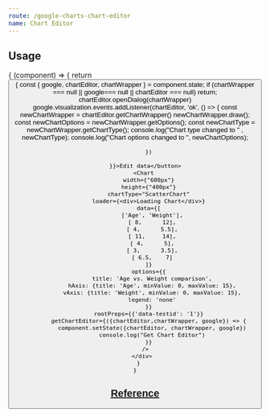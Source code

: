```yaml
---
route: /google-charts-chart-editor
name: Chart Editor
---
```



## Usage 

<Playground>
  <Component initialState={{chartEditor:null, chartWrapper: null, google: null}}>
    {
      (component) => {
        return <div>
          <button onClick={() => {
            const { google, chartEditor, chartWrapper } = component.state;
            if (chartWrapper === null || google=== null || chartEditor === null) return;
            chartEditor.openDialog(chartWrapper)
            google.visualization.events.addListener(chartEditor, 'ok', () => {
              const newChartWrapper = chartEditor.getChartWrapper()
              newChartWrapper.draw();
              const newChartOptions = newChartWrapper.getOptions();
              const newChartType = newChartWrapper.getChartType();
              console.log("Chart type changed to " , newChartType);
              console.log("Chart options changed to ", newChartOptions);
              
            })

          }}>Edit data</button>
          <Chart 
            width={"600px"}
            height={"400px"}
            chartType="ScatterChart"
            loader={<div>Loading Chart</div>}
            data={[
              ['Age', 'Weight'],
              [ 8,      12],
              [ 4,      5.5],
              [ 11,     14],
              [ 4,      5],
              [ 3,      3.5],
              [ 6.5,    7]
            ]}
            options={{
              title: 'Age vs. Weight comparison',
              hAxis: {title: 'Age', minValue: 0, maxValue: 15},
              vAxis: {title: 'Weight', minValue: 0, maxValue: 15},
              legend: 'none'
            }}
            rootProps={{'data-testid': '1'}}
            getChartEditor={({chartEditor,chartWrapper, google}) => {
              component.setState({chartEditor, chartWrapper, google})
              console.log("Get Chart Editor")
            }}
          />
        </div>
      }
    }
    
  </Component>
</Playground>

## [Reference](https://developers.google.com/chart/interactive/docs/reference#google_visualization_charteditor)